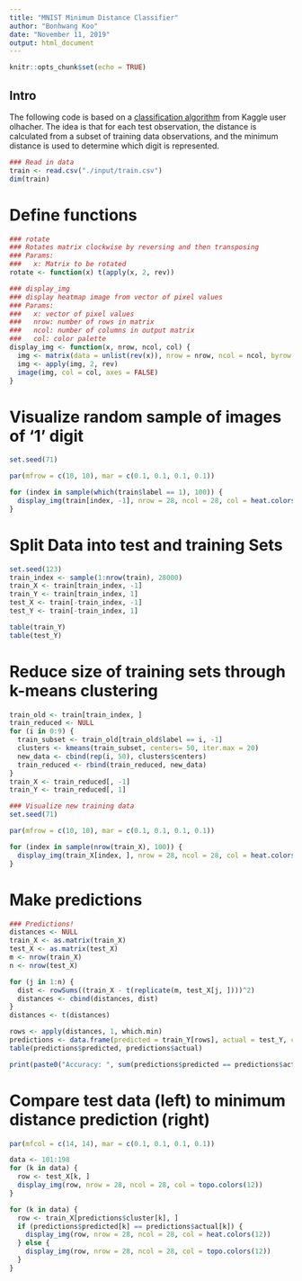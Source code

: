 ---
title: "MNIST Minimum Distance Classifier"
author: "Bonhwang Koo"
date: "November 11, 2019"
output: html_document
---

```{r setup, include=FALSE}
knitr::opts_chunk$set(echo = TRUE)
```

## Intro

The following code is based on a [classification algorithm](https://www.kaggle.com/olhacher/minimum-distance-classifier/notebook) from Kaggle user olhacher. The idea is that for each test observation, the distance is calculated from a subset of training data observations, and the minimum distance is used to determine which digit is represented.


```{r }
### Read in data
train <- read.csv("./input/train.csv")
dim(train)
```

# Define functions
```{r}
### rotate
### Rotates matrix clockwise by reversing and then transposing
### Params:
###   x: Matrix to be rotated
rotate <- function(x) t(apply(x, 2, rev))

### display_img
### display heatmap image from vector of pixel values
### Params:
###   x: vector of pixel values
###   nrow: number of rows in matrix
###   ncol: number of columns in output matrix
###   col: color palette
display_img <- function(x, nrow, ncol, col) {
  img <- matrix(data = unlist(rev(x)), nrow = nrow, ncol = ncol, byrow = FALSE)
  img <- apply(img, 2, rev)
  image(img, col = col, axes = FALSE)
}
```

# Visualize random sample of images of '1' digit
```{r}
set.seed(71)

par(mfrow = c(10, 10), mar = c(0.1, 0.1, 0.1, 0.1))

for (index in sample(which(train$label == 1), 100)) {
  display_img(train[index, -1], nrow = 28, ncol = 28, col = heat.colors(12))
}
```

# Split Data into test and training Sets
```{r}
set.seed(123)
train_index <- sample(1:nrow(train), 28000)
train_X <- train[train_index, -1]
train_Y <- train[train_index, 1]
test_X <- train[-train_index, -1]
test_Y <- train[-train_index, 1]

table(train_Y)
table(test_Y)
```

# Reduce size of training sets through k-means clustering
```{r}
train_old <- train[train_index, ]
train_reduced <- NULL
for (i in 0:9) {
  train_subset <- train_old[train_old$label == i, -1]
  clusters <- kmeans(train_subset, centers= 50, iter.max = 20)
  new_data <- cbind(rep(i, 50), clusters$centers)
  train_reduced <- rbind(train_reduced, new_data)
}
train_X <- train_reduced[, -1]
train_Y <- train_reduced[, 1]

### Visualize new training data
set.seed(71)

par(mfrow = c(10, 10), mar = c(0.1, 0.1, 0.1, 0.1))

for (index in sample(nrow(train_X), 100)) {
  display_img(train_X[index, ], nrow = 28, ncol = 28, col = heat.colors(12))
}
```

# Make predictions
```{r}
### Predictions!
distances <- NULL
train_X <- as.matrix(train_X)
test_X <- as.matrix(test_X)
m <- nrow(train_X)
n <- nrow(test_X)

for (j in 1:n) {
  dist <- rowSums((train_X - t(replicate(m, test_X[j, ])))^2)
  distances <- cbind(distances, dist)
}
distances <- t(distances)

rows <- apply(distances, 1, which.min)
predictions <- data.frame(predicted = train_Y[rows], actual = test_Y, cluster = rows)
table(predictions$predicted, predictions$actual)

print(paste0("Accuracy: ", sum(predictions$predicted == predictions$actual)/nrow(predictions) * 100, "%"))
```

# Compare test data (left) to minimum distance prediction (right)
```{r}
par(mfcol = c(14, 14), mar = c(0.1, 0.1, 0.1, 0.1))

data <- 101:198
for (k in data) {
  row <- test_X[k, ]
  display_img(row, nrow = 28, ncol = 28, col = topo.colors(12))
}

for (k in data) {
  row <- train_X[predictions$cluster[k], ]
  if (predictions$predicted[k] == predictions$actual[k]) {
    display_img(row, nrow = 28, ncol = 28, col = heat.colors(12))
  } else {
    display_img(row, nrow = 28, ncol = 28, col = topo.colors(12))
  }
}
```
